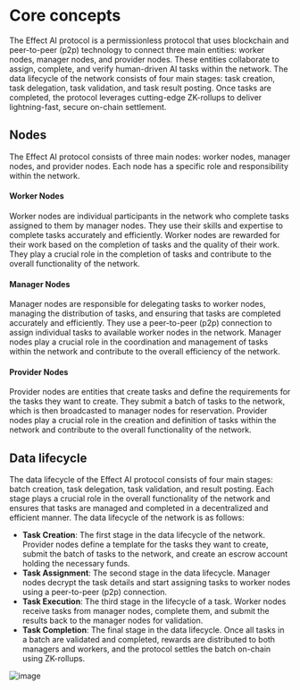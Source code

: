 # Core concepts
The Effect AI protocol is a permissionless protocol that uses blockchain and peer-to-peer (p2p) technology to connect three main entities: worker nodes, manager nodes, and provider nodes. These entities collaborate to assign, complete, and verify human-driven AI tasks within the network. The data lifecycle of the network consists of four main stages: task creation, task delegation, task validation, and task result posting. Once tasks are completed, the protocol leverages cutting-edge ZK-rollups to deliver lightning-fast, secure on-chain settlement.

## Nodes
The Effect AI protocol consists of three main nodes: worker nodes, manager nodes, and provider nodes. Each node has a specific role and responsibility within the network.

#### Worker Nodes
Worker nodes are individual participants in the network who complete tasks assigned to them by manager nodes. They use their skills and expertise to complete tasks accurately and efficiently. Worker nodes are rewarded for their work based on the completion of tasks and the quality of their work. They play a crucial role in the completion of tasks and contribute to the overall functionality of the network.

#### Manager Nodes
Manager nodes are responsible for delegating tasks to worker nodes, managing the distribution of tasks, and ensuring that tasks are completed accurately and efficiently. They use a peer-to-peer (p2p) connection to assign individual tasks to available worker nodes in the network. Manager nodes play a crucial role in the coordination and management of tasks within the network and contribute to the overall efficiency of the network.

#### Provider Nodes
Provider nodes are entities that create tasks and define the requirements for the tasks they want to create. They submit a batch of tasks to the network, which is then broadcasted to manager nodes for reservation. Provider nodes play a crucial role in the creation and definition of tasks within the network and contribute to the overall functionality of the network.

## Data lifecycle
The data lifecycle of the Effect AI protocol consists of four main stages: batch creation, task delegation, task validation, and result posting. Each stage plays a crucial role in the overall functionality of the network and ensures that tasks are managed and completed in a decentralized and efficient manner. The data lifecycle of the network is as follows:
- **Task Creation**: The first stage in the data lifecycle of the network. Provider nodes define a template for the tasks they want to create, submit the batch of tasks to the network, and create an escrow account holding the necessary funds.
- **Task Assignment**: The second stage in the data lifecycle. Manager nodes decrypt the task details and start assigning tasks to worker nodes using a peer-to-peer (p2p) connection.
- **Task Execution**: The third stage in the lifecycle of a task. Worker nodes receive tasks from manager nodes, complete them, and submit the results back to the manager nodes for validation.
- **Task Completion**: The final stage in the data lifecycle. Once all tasks in a batch are validated and completed, rewards are distributed to both managers and workers, and the protocol settles the batch on-chain using ZK-rollups.

![image](../../../diagrams/sequence.png)


